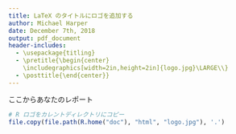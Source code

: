 ```yaml
---
title: LaTeX のタイトルにロゴを追加する
author: Michael Harper
date: December 7th, 2018
output: pdf_document
header-includes:
  - \usepackage{titling}
  - \pretitle{\begin{center}
    \includegraphics[width=2in,height=2in]{logo.jpg}\LARGE\\}
  - \posttitle{\end{center}}
---
```


<!-- 改ページを含めることもできます. これで文書を強制的に2ページ目から始めさせます. -->

\newpage

ここからあなたのレポート

```r
# R ロゴをカレントディレクトリにコピー
file.copy(file.path(R.home("doc"), "html", "logo.jpg"), '.')
```

